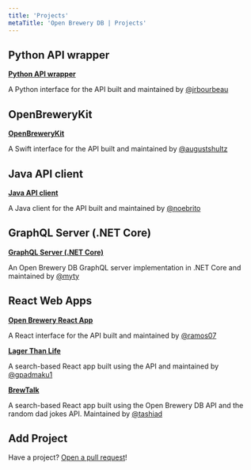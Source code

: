 ```yaml
---
title: 'Projects'
metaTitle: 'Open Brewery DB | Projects'
---
```


## Python API wrapper

**[Python API wrapper](https://github.com/jrbourbeau/openbrewerydb-python)**

A Python interface for the API built and maintained by [@jrbourbeau](https://github.com/jrbourbeau/)

## OpenBreweryKit

**[OpenBreweryKit](https://github.com/augustshultz/OpenBreweryKit)**

A Swift interface for the API built and maintained by [@augustshultz](https://github.com/augustshultz/)

## Java API client

**[Java API client](https://github.com/noebrito/openbrewerydb-java)**

A Java client for the API built and maintained by [@noebrito](https://github.com/noebrito/)

## GraphQL Server (.NET Core)

**[GraphQL Server (.NET Core)](https://github.com/myty/openbrewerydb-graphql-dotnet)**

An Open Brewery DB GraphQL server implementation in .NET Core and maintained by [@myty](https://github.com/myty/)

## React Web Apps

**[Open Brewery React App](https://github.com/ramos07/OpenBreweryReactApp)**

A React interface for the API built and maintained by [@ramos07](https://github.com/ramos07)

**[Lager Than Life](https://github.com/gpadmaku1/lager-than-life)**

A search-based React app built using the API and maintained by [@gpadmaku1](https://github.com/gpadmaku1)

**[BrewTalk](https://github.com/tashiad/brewtalk)**

A search-based React app built using the Open Brewery DB API and the random dad jokes API. Maintained by [@tashiad](https://github.com/tashiad)

## Add Project

Have a project? [Open a pull request](https://github.com/chrisjm/openbrewerydb-gatsby/tree/master/content/projects.mdx)!
